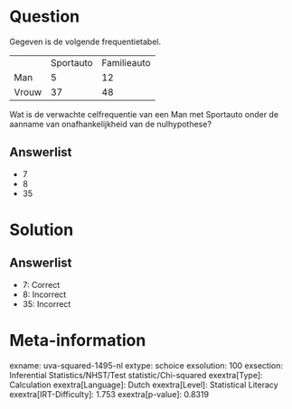 Question
========

Gegeven is de volgende frequentietabel.

  ------- ----------- -------------
          Sportauto   Familieauto
  Man     5           12
  Vrouw   37          48
  ------- ----------- -------------

Wat is de verwachte celfrequentie van een Man met Sportauto onder de
aanname van onafhankelijkheid van de nulhypothese?

Answerlist
----------

* 7
* 8
* 35

Solution
========

Answerlist
----------

* 7: Correct
* 8: Incorrect
* 35: Incorrect

Meta-information
================
exname: uva-squared-1495-nl
extype: schoice
exsolution: 100
exsection: Inferential Statistics/NHST/Test statistic/Chi-squared
exextra[Type]: Calculation
exextra[Language]: Dutch
exextra[Level]: Statistical Literacy
exextra[IRT-Difficulty]: 1.753
exextra[p-value]: 0.8319
